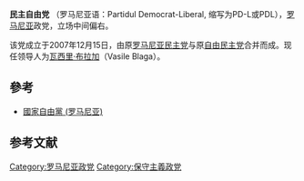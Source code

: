 {{Infobox political party
|colorcode = {{Democratic Liberal Party (Romania)/meta/color}}
|name = Democratic Liberal Party
|native_name = Partidul Democrat-Liberal
|party_logo = <!-- 檔案不存在 [[Image:Sigla_pdl.png|PDLlogo]] ，可從英文維基百科取得 -->
|president = [[Vasile_Blaga|Vasile Blaga]]
|secretary-general = [[Gheorghe_Flutur|Gheorghe Flutur]]
|spokesperson = [[Adriana_Săftoiu|Adriana Săftoiu]]
|leader1_title      = Prime-vicepresidents
|leader1_name       = [[Anca_Boagiu|Anca Boagiu]] <br> [[Liviu_Negoiță|Liviu Negoiță]] <br> Dorin Florea <br> Andreea Paul-Vass 
|secretary_general  = [[Gheorghe_Flutur|Gheorghe Flutur]]
|leader2_title      = Leader in the [[Senate_of_Romania|Senate]]
|leader2_name       = Cristian Rădulescu
|leader3_title      = Leader in the [[Chamber_of_Deputies_of_Romania|Chamber of Deputies]]
|leader3_name       = Mircea Toader
|leader4_title      = Leader in the [[European_Parliament|European Parliament]]
|leader4_name       = [[Theodor_Stolojan|Theodor Stolojan]]
|merger = [[Democratic_Party_(Romania)|PD]] and [[Liberal_Democratic_Party_(Romania)|PLD]]
|foundation = 1990 (as FSN)<br>1993 (as PD)<br>2007 (as PD-L)
|headquarters = Aleea Modrogan, 1<br>[[Bucharest|Bucharest]]
|membership_year = 2014
|membership = 218,013<ref>{{cite web | url=http://www.stiripesurse.ro/precizare-acl-privind-numarul-de-membri_931308.html | title=Precizare ACL privind numarul de membri | accessdate=18 November 2014 | archive-date=2016-03-04 | archive-url=https://web.archive.org/web/20160304035754/http://www.stiripesurse.ro/precizare-acl-privind-numarul-de-membri_931308.html | dead-url=yes }}</ref>
|ideology = {{nowrap|自由[[保守主義|保守主義]]<ref name="Bakke">{{Citation |first=Elisabeth |last=Bakke |title=Central and East European party systems since 1989 |work=Central and Southeast European Politics Since 1989 |publisher=Cambridge University Press |year=2010 |pages=78, 80 |url=http://books.google.com/books?id=oFXdiS25N78C&pg=PA78 |isbn=978-1-139-48750-4 |accessdate=2014-11-25 |archive-date=2014-07-04 |archive-url=https://web.archive.org/web/20140704131353/http://books.google.com/books?id=oFXdiS25N78C&pg=PA78 |dead-url=no }}</ref><ref name="Nordsieck">{{cite web |author=Wolfram Nordsieck |url=http://www.parties-and-elections.eu/romania.html |title=Parties and Elections in Europe |publisher=Parties-and-elections.eu |accessdate=2014-11-25 |archive-date=2016-10-25 |archive-url=https://web.archive.org/web/20161025172132/http://www.parties-and-elections.eu/romania.html |dead-url=no }}</ref>}}<br>[[基督教民主主義|基督教民主主義]]<ref name="Nordsieck"/>
|position = [[中间偏右|中间偏右]]<ref>{{Citation |first=Anders |last=Aslund |title=The Last Shall Be The First: The East European financial crisis |publisher=Peterson Institute for International Economics |year=2010 |page=39 |url=http://books.google.co.uk/books?id=lPUjV1Mk4LwC&pg=PA39 |accessdate=2014-11-25 |archive-date=2014-12-10 |archive-url=https://web.archive.org/web/20141210070806/http://books.google.co.uk/books?id=lPUjV1Mk4LwC&pg=PA39 |dead-url=no }}<br>{{cite book |first1=Thomas |last1=Jansen |first2=Steven |last2=Van Hecke |title=At Europe's Service: The Origins and Evolution of the European People's Party |publisher=Springer |year=2011 |page=78 |url=http://books.google.co.uk/books?id=kXEA8XGdEb8C&pg=PA78 |access-date=2014-11-25 |archive-date=2014-12-10 |archive-url=https://web.archive.org/web/20141210070810/http://books.google.co.uk/books?id=kXEA8XGdEb8C&pg=PA78 |dead-url=no }}</ref><ref name="Külahci2012">{{cite book|author=Erol Külahci|title=Europeanisation and Party Politics: How the EU affects Domestic Actors, Patterns and Systems|url=http://books.google.com/books?id=2cVMAQAAQBAJ&pg=PA145|date=1 May 2012|publisher=ECPR Press|isbn=978-1-907301-22-3|page=145|access-date=2014-11-25|archive-date=2014-06-28|archive-url=https://web.archive.org/web/20140628104057/http://books.google.com/books?id=2cVMAQAAQBAJ&pg=PA145|dead-url=no}}</ref>
|international = {{nowrap|[[Centrist_Democrat_International|Centrist Democrat International]]}}
|national =
|european = [[歐洲人民黨|歐洲人民黨]]
|europarl = [[歐洲人民黨|歐洲人民黨]]
|seats1_title = [[Senate_of_Romania|Senate]]
|seats1 = {{Infobox political party/seats|19|176|hex=orange}} 
|seats2_title = [[Chamber_of_Deputies_of_Romania|Chamber of Deputies]]
|seats2 = {{Infobox political party/seats|33|412|hex=orange}}
|seats3_title = [[European_Parliament|European Parliament]]
|seats3 = {{Infobox political party/seats|5|32|hex=orange}}
|seats4_title = County Council Presidents
|seats4 = {{Infobox political party/seats|2|41|hex=orange}}
|seats5_title = [[Counties_of_Romania|County]] Councilors
|seats5 = {{Infobox political party/seats|299|1393|hex=orange}}
|seats6_title = Mayors
|seats6 = {{Infobox political party/seats|684|3186|hex=orange}}
|colours = [[橙色|橙色]]、[[藍色|藍色]]
|website = [https://web.archive.org/web/20100218141220/http://www.pdl.org.ro/ https://web.archive.org/web/20100218141220/http://www.pdl.org.ro/]
|country = Romania
}}

'''民主自由党''' （罗马尼亚语：Partidul Democrat-Liberal, 缩写为PD-L或PDL），[[罗马尼亚|罗马尼亚]]政党，立场中间偏右。

该党成立于2007年12月15日，由原[[罗马尼亚民主党|罗马尼亚民主党]]与原[[自由民主党_(罗马尼亚)|自由民主党]]合并而成。现任领导人为[[瓦西里·布拉加|瓦西里·布拉加]]（Vasile Blaga）。

==參考==
*[[國家自由黨_(罗马尼亚)|國家自由黨 (罗马尼亚)]]

==参考文献==
{{reflist}}

{{罗马尼亚政党}}

[[Category:罗马尼亚政党|Category:罗马尼亚政党]]
[[Category:保守主義政党|Category:保守主義政党]]